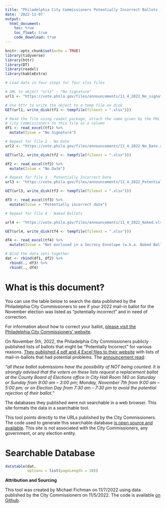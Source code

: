 ```yaml
---
title: "Philadelphia City Commissioners Potentially Incorrect Ballots - Searchable Database"
date: '2022-11-07'
output: 
  html_document:
    toc: true
    toc_float: true
    code_download: true
---
```


```r
knitr::opts_chunk$set(echo = TRUE)
library(tidyverse)
library(httr)
library(DT)
library(readxl)
library(kableExtra)

# Load data in four steps for four xlsx files

# URL to object "url1" - "No Signature"
url1 <- "https://vote.phila.gov/files/announcements/11_4_2022_No_signature.xlsx"

# Use httr to write the object to a temp file on disk
GET(url1, write_disk(tf1 <- tempfile(fileext = ".xlsx")))

# Read the file using readxl package, attach the name given by the PHL
# City Commissioners to this file as a column
df1 <- read_excel(tf1) %>%
  mutate(Issue = "No Signature")

# Repeat for file 2 - No Date
url2 <- "https://vote.phila.gov/files/announcements/11_4_2022_No_Date.xlsx"

GET(url2, write_disk(tf2 <- tempfile(fileext = ".xlsx")))

df2 <- read_excel(tf2) %>%
  mutate(Issue = "No Date")

# Repeat for file 3 - Potentially Incorrect Date
url3 <- "https://vote.phila.gov/files/announcements/11_4_2022_Potentially_Incorrect.xlsx"

GET(url3, write_disk(tf3 <- tempfile(fileext = ".xlsx")))

df3 <- read_excel(tf3) %>%
  mutate(Issue = "Potentially incorrect date")

# Repeat for file 4 - Naked Ballots

url4 <- "https://vote.phila.gov/files/announcements/11_4_2022_Naked.xlsx"

GET(url4, write_disk(tf4 <- tempfile(fileext = ".xlsx")))

df4 <- read_excel(tf4) %>%
  mutate(Issue = "Not enclosed in a Secrecy Envelope (a.k.a. Naked Ballots)")

# Bind the data sets together
dat <- rbind(df1, df2) %>%
  rbind(., df3) %>%
  rbind(., df4)

```

# What is this document?

You can use the table below to search the data published by the Philadelphia City Commissioners to see if your 2022 mail-in ballot for the November election was listed as "potentially incorrect" and in need of correction. 

For information about how to correct your ballot, [please visit the Philadelphia City Commissioners' website](https://vote.phila.gov/news/2022/11/05/ballots-administratively-determined-to-have-no-secrecy-envelope-or-no-signature-no-date-or-a-potentially-incorrect-date-on-return-envelope/).

On November 5th, 2022, the Philadelphia City Commissioners publicly published lists of ballots that might be "Potentially Incorrect" for various reasons. [They published 4 pdf and 4 Excel files to their website](https://vote.phila.gov/news/2022/11/05/ballots-administratively-determined-to-have-no-secrecy-envelope-or-no-signature-no-date-or-a-potentially-incorrect-date-on-return-envelope/) with lists of mail-in-ballots that had potential problems. The [announcement read](https://vote.phila.gov/news/2022/11/05/ballots-administratively-determined-to-have-no-secrecy-envelope-or-no-signature-no-date-or-a-potentially-incorrect-date-on-return-envelope/):

*"all these ballot submissions have the possibility of NOT being counted. It is strongly advised that the voters on these lists request a replacement ballot at the County Board of Elections office in City Hall Room 140 on Saturday or Sunday from 9:00 am – 3:00 pm; Monday, November 7th from 9:00 am – 5:00 pm; or on Election Day from 7:30 am – 7:30 pm to avoid the potential rejection of their ballot."*

The databases they published were not searchable in a web browser. This site formats the data in a searchable tool.

This tool points directly to the URLs published by the City Commissioners. The code used to generate this searchable database [is open source and available](https://github.com/mafichman/PotentiallyIncorrectBallots).
This site is not associated with the City Commissioners, any government, or any election entity.

# Searchable Database

```r
datatable(dat, 
          options = list(pageLength = 10))
```
**Attribution and Sourcing**

This tool was created by Michael Fichman on 11/7/2022 using data published by the City Commissioners on 11/5/2022. The code is available [on Github](https://github.com/mafichman/PotentiallyIncorrectBallots).